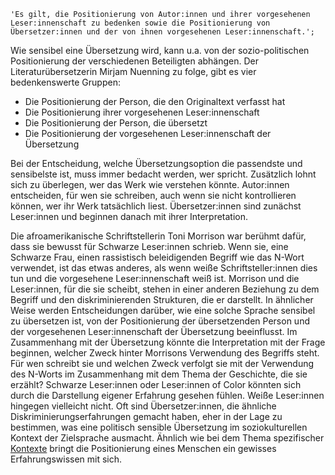     'Es gilt, die Positionierung von Autor:innen und ihrer vorgesehenen Leser:innenschaft zu bedenken sowie die Positionierung von Übersetzer:innen und der von ihnen vorgesehenen Leser:innenschaft.';

Wie sensibel eine Übersetzung wird, kann u.a. von der sozio-politischen Positionierung der verschiedenen Beteiligten abhängen. Der Literaturübersetzerin Mirjam Nuenning zu folge, gibt es vier bedenkenswerte Gruppen:

-   Die Positionierung der Person, die den Originaltext verfasst hat
-   Die Positionierung ihrer vorgesehenen Leser:innenschaft
-   Die Positionierung der Person, die übersetzt
-   Die Positionierung der vorgesehenen Leser:innenschaft der Übersetzung

Bei der Entscheidung, welche Übersetzungsoption die passendste und sensibelste ist, muss immer bedacht werden, wer spricht. Zusätzlich lohnt sich zu überlegen, wer das Werk wie verstehen könnte. Autor:innen entscheiden, für wen sie schreiben, auch wenn sie nicht kontrollieren können, wer ihr Werk tatsächlich liest. Übersetzer:innen sind zunächst Leser:innen und beginnen danach mit ihrer Interpretation.

Die afroamerikanische Schriftstellerin Toni Morrison war berühmt dafür, dass sie bewusst für Schwarze Leser:innen schrieb. Wenn sie, eine Schwarze Frau, einen rassistisch beleidigenden Begriff wie das N-Wort verwendet, ist das etwas anderes, als wenn weiße Schriftsteller:innen dies tun und die vorgesehene Leser:innenschaft weiß ist. Morrison und die Leser:innen, für die sie scheibt, stehen in einer anderen Beziehung zu dem Begriff und den diskriminierenden Strukturen, die er darstellt. In ähnlicher Weise werden Entscheidungen darüber, wie eine solche Sprache sensibel zu übersetzen ist, von der Positionierung der übersetzenden Person und der vorgesehenen Leser:innenschaft der Übersetzung beeinflusst. Im Zusammenhang mit der Übersetzung könnte die Interpretation mit der Frage beginnen, welcher Zweck hinter Morrisons Verwendung des Begriffs steht. Für wen schreibt sie und welchen Zweck verfolgt sie mit der Verwendung des N-Worts im Zusammenhang mit dem Thema der Geschichte, die sie erzählt? Schwarze Leser:innen oder Leser:innen of Color könnten sich durch die Darstellung eigener Erfahrung gesehen fühlen. Weiße Leser:innen hingegen vielleicht nicht. Oft sind Übersetzer:innen, die ähnliche Diskriminierungserfahrungen gemacht haben, eher in der Lage zu bestimmen, was eine politisch sensible Übersetzung im soziokulturellen Kontext der Zielsprache ausmacht. Ähnlich wie bei dem Thema spezifischer [Kontexte](#context-specificity) bringt die Positionierung eines Menschen ein gewisses Erfahrungswissen mit sich.

<TermExampleContainer>
    <TermExample term="Black person" />
    <TermExample term="negro" />
</TermExampleContainer>
